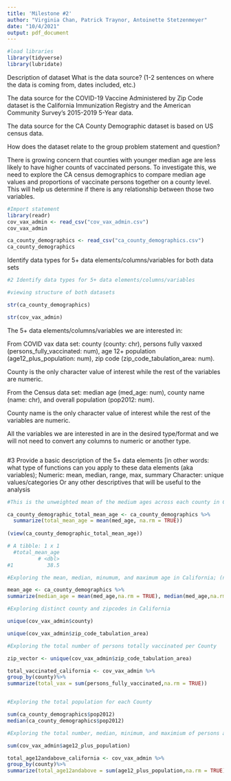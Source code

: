 ```yaml
---
title: 'Milestone #2'
author: "Virginia Chan, Patrick Traynor, Antoinette Stetzenmeyer"
date: "10/4/2021"
output: pdf_document
---
```




```r
#load libraries
library(tidyverse)
library(lubridate)
```

Description of dataset
What is the data source? (1-2 sentences on where the data is coming from, dates included, etc.)

The data source for the COVID-19 Vaccine Administered by Zip Code dataset is the California Immunization Registry and the American Community Survey's 2015-2019 5-Year data. 

The data source for the CA County Demographic dataset is based on US census data.

How does the dataset relate to the group problem statement and question?

There is growing concern that counties with younger median age are less likely to have higher counts of vaccinated persons. To investigate this, we need to explore the CA census demographics to compare median age values and proportions of vaccinate persons together on a county level. This will help us determine if there is any relationship between those two variables. 

\newpage 

```r
#Import statement
library(readr)
cov_vax_admin <- read_csv("cov_vax_admin.csv")
cov_vax_admin

ca_county_demographics <- read_csv("ca_county_demographics.csv")
ca_county_demographics
```

\newpage 

Identify data types for 5+ data elements/columns/variables for both data sets

```r
#2 Identify data types for 5+ data elements/columns/variables

#viewing structure of both datasets

str(ca_county_demographics)

str(cov_vax_admin)
```


The 5+ data elements/columns/variables we are interested in: 

From COVID vax data set: county (county: chr), persons fully vaxxed 
(persons_fully_vaccinated: num), 
age 12+ population (age12_plus_population: num), 
zip code (zip_code_tabulation_area: num).

County is the only character value of interest while the rest of the variables 
are numeric. 

From the Census data set: median age (med_age: num), county name (name: chr), 
and overall population (pop2012: num). 

County name is the only character value of interest while the rest of the 
variables are numeric. 

All the variables we are interested in are in the desired type/format 
and we will not need to convert any columns to numeric or another type. 

```r

```

\newpage 
#3 Provide a basic description of the 5+ data elements
[in other words: what type of functions can you apply to these data elements (aka variables);
Numeric: mean, median, range, max, summary
Character:  unique values/categories
Or any other descriptives that will be useful to the analysis


```r
#This is the unweighted mean of the medium ages across each county in California

ca_county_demographic_total_mean_age <- ca_county_demographics %>%
  summarize(total_mean_age = mean(med_age, na.rm = TRUE)) 
  
(view(ca_county_demographic_total_mean_age))

# A tibble: 1 x 1
  #total_mean_age
          # <dbl>
#1           38.5

#Exploring the mean, median, minumum, and maximum age in California; (note, this data set gives us the totals for each county; each county is a record. Therefore, grouping each county of 1 county leaves a group of one, making the group_by command redundant)

mean_age <- ca_county_demographics %>%
summarize(median_age = mean(med_age,na.rm = TRUE), median(med_age,na.rm = TRUE), min(med_age,na.rm = TRUE), max(med_age,na.rm = TRUE))

#Exploring distinct county and zipcodes in California

unique(cov_vax_admin$county)

unique(cov_vax_admin$zip_code_tabulation_area)

#Exploring the total number of persons totally vaccinated per County

zip_vector <- unique(cov_vax_admin$zip_code_tabulation_area)

total_vaccinated_california <- cov_vax_admin %>%
group_by(county)%>%
summarize(total_vax = sum(persons_fully_vaccinated,na.rm = TRUE))


#Exploring the total population for each County

sum(ca_county_demographics$pop2012)
median(ca_county_demographics$pop2012)

#Exploring the total number, median, minimum, and maximium of persons age 12 and above per county

sum(cov_vax_admin$age12_plus_population)

total_age12andabove_california <- cov_vax_admin %>%
group_by(county)%>%
summarize(total_age12andabove = sum(age12_plus_population,na.rm = TRUE), median_of_age_12_and_above = median(age12_plus_population, na.rm = TRUE), miniumu_age_of_12_and_above = min(age12_plus_population, na.rm = TRUE), maximum_age_of_12_and_above = max(age12_plus_population, na.rm = TRUE))



```
